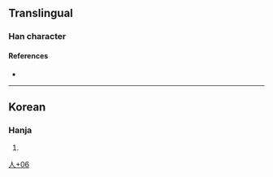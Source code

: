 {{character info/new}}
==Translingual==

===Han character===
{{Han char|rn=9|rad=人|as=06|sn=8|four=|canj=OJKS|ids=⿰亻考}}

====References====
* {{Han ref|kx=0102.291|dj=0218.161|hdz=10144.011|uh=4FA4|ud=20388}}

----

==Korean==

===Hanja===
{{ko-hanja|hangeul=[[고]]|rv=go|mr=ko|y=ko}}

# {{rfdef|ko|sort=人06}}

[[Category:Korean-only CJKV Characters|人+06]]